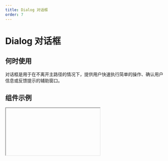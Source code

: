 ```yaml
---
title: Dialog 对话框
order: 7
---
```


# Dialog 对话框

## 何时使用

对话框是用于在不离开主路径的情况下，提供用户快速执行简单的操作、确认用户信息或反馈提示的辅助窗口。

## 组件示例


<Iframe url="https://www.aliwork.com/developer/dialog-v2?isRenderNav=false" />
## 组件属性


<AttrTable
  dataSource={[
    {
      code: "visible",
      type: "boolean",
      default: "false",
      desc: "对话框是否显示",
    },
    {
      code: "hasMask",
      type: "boolean",
      default: "true",
      desc: "遮罩是否显示",
    },
    {
      code: "closeable",
      type: `'esc' | 'mask'`,
      default: `'esc'`,
      desc: "关闭对话框方式",
    },
    {
      code: "footer",
      type: "boolean",
      default: "true",
      desc: "底部按钮是否显示",
    },
    {
      code: "footerAlign",
      type: `'left' | 'center' | 'right'`,
      default: `'right'`,
      desc: '对话框确定按钮和取消按钮对齐方式',
    },
    {
      code: "footerActions",
      type: `'cancel,ok' | 'cancel, ok' | 'ok' | 'cancel'`,
      default: `'cancel,ok'`,
      desc: '确定按钮和取消按钮是否存在以及如何排列',
    },
    {
      code: "onOk",
      type: "(event: Object) => void",
      default: "-",
      desc: "点击确定按钮时事件",
    },
    {
      code: "onCancel",
      type: "(event: Object) => void",
      default: "-",
      desc: "点击取消按钮时事件",
    },
    {
      code: "onClose",
      type: "(trigger: String, event: Object) => void",
      default: "-",
      desc: "对话框关闭时事件",
    },
    {
      code: "afterClose",
      type: "() => void",
      default: "-",
      desc: "对话框关闭后事件",
    },
    {
      code: "afterOpen",
      type: "() => void",
      default: "-",
      desc: "对话框打开后事件",
    },
    {
      code: "onOpen",
      type: "() => void",
      default: "-",
      desc: "对话框打开时事件",
    },
    {
      code: "autoFocus",
      type: "boolean",
      default: "true",
      desc: "	对话框弹出时是否自动获得焦点",
    },
    {
      code: "confirmStyle",
      type: `'primary' | 'warning' | 'ghostLight' | 'ghostDark'`,
      default: `'primary'`,
      desc: "确定按钮风格",
    },
    {
      code: "cancelText",
      type: "string",
      default:"取消",
      desc: "取消按钮内文字",
    },
    {
      code: "confirmText",
      type: "string",
      default:"确定",
      desc: "确定按钮内文字",
    },
    {
      code: "confirmState",
      type: `'NORMAL' | 'DISABLED' | 'LOADING'`,
      default:"确定",
      desc: "确定按钮的确认状态",
    }
  ]}
/>
